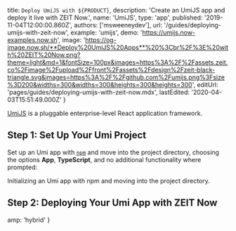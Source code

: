 

  title: `Deploy UmiJS with ${PRODUCT}`,
  description: 'Create an UmiJS app and deploy it live with ZEIT Now.',
  name: 'UmiJS',
  type: 'app',
  published: '2019-11-04T12:00:00.860Z',
  authors: ['msweeneydev'],
  url: '/guides/deploying-umijs-with-zeit-now',
  example: 'umijs',
  demo: 'https://umijs.now-examples.now.sh',
  image:
    'https://og-image.now.sh/**Deploy%20UmiJS%20Apps**%20%3Cbr%2F%3E%20with%20ZEIT%20Now.png?theme=light&md=1&fontSize=100px&images=https%3A%2F%2Fassets.zeit.co%2Fimage%2Fupload%2Ffront%2Fassets%2Fdesign%2Fzeit-black-triangle.svg&images=https%3A%2F%2Fgithub.com%2Fumijs.png%3Fsize%3D200&widths=300&widths=300&heights=300&heights=300',
  editUrl: 'pages/guides/deploying-umijs-with-zeit-now.mdx',
  lastEdited: '2020-04-03T15:51:49.000Z'
}

[UmiJS](https://umijs.org/) is a pluggable enterprise-level React application framework.

## Step 1: Set Up Your Umi Project

Set up an Umi app with [`npm`](https://www.npmjs.com/) and move into the project directory, choosing the options **App**, **TypeScript**, and no additional functionality where prompted:

<Snippet dark text="npm init umi my-umi-project && cd my-umi-project" />
<Caption>Initializing an Umi app with <Link href="https://www.npmjs.com/">npm</Link> and moving into the project directory.</Caption>

## Step 2: Deploying Your Umi App with ZEIT Now

<DeploySection meta={meta} />


  amp: 'hybrid'
}
